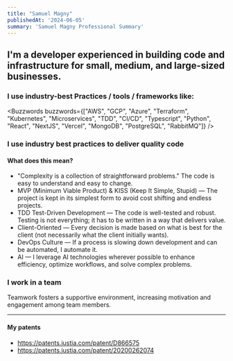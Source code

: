 ```yaml
---
title: "Samuel Magny"
publishedAt: '2024-06-05'
summary: 'Samuel Magny Professional Summary'
---
```


## I'm a developer <Emphasis>experienced</Emphasis> in building <Emphasis>code</Emphasis> and <Emphasis>infrastructure</Emphasis> for small, medium, and large-sized businesses.

### I use industry-best <Emphasis>Practices / tools / frameworks</Emphasis> like:
<Buzzwords buzzwords={["AWS", "GCP", "Azure", "Terraform", "Kubernetes", "Microservices", "TDD", "CI/CD", "Typescript", "Python", "React", "NextJS", "Vercel", "MongoDB", "PostgreSQL", "RabbitMQ"]} />


### I use industry best practices to deliver <Emphasis>quality code</Emphasis>
#### What does this mean?
- "Complexity is a collection of straightforward problems." The <Emphasis>code is easy to understand</Emphasis> and easy to change.
- <Emphasis>MVP</Emphasis> (Minimum Viable Product) & <Emphasis>KISS</Emphasis> (Keep It Simple, Stupid) — The project is kept in its simplest form to <Emphasis>avoid cost shifting and endless projects</Emphasis>.
- TDD <Emphasis>Test-Driven Development</Emphasis> — The code is well-tested and robust. Testing is not everything; it has to be written in a way that delivers value.
- <Emphasis>Client-Oriented</Emphasis> — Every decision is made based on what is best for the client (not necessarily what the client initially wants).
- <Emphasis>DevOps Culture</Emphasis> — If a process is slowing down development and can be automated, I automate it.
- <Emphasis>AI</Emphasis> — I leverage AI technologies wherever possible to enhance efficiency, optimize workflows, and solve complex problems.

### I work in a <Emphasis>team</Emphasis>
Teamwork fosters a supportive environment, increasing motivation and engagement among team members.


---

#### My patents
- https://patents.justia.com/patent/D866575
- https://patents.justia.com/patent/20200262074